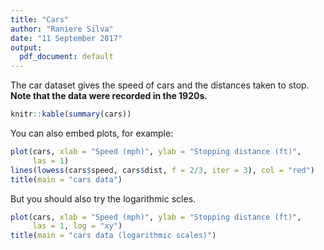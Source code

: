 ```yaml
---
title: "Cars"
author: "Raniere Silva"
date: "11 September 2017"
output:
  pdf_document: default
---
```


The car dataset gives the speed of cars and the distances taken to stop. **Note that the data were recorded in the 1920s.**

```r
knitr::kable(summary(cars))
```

You can also embed plots, for example:

```r
plot(cars, xlab = "Speed (mph)", ylab = "Stopping distance (ft)",
     las = 1)
lines(lowess(cars$speed, cars$dist, f = 2/3, iter = 3), col = "red")
title(main = "cars data")
```

But you should also try the logarithmic scles.

```r
plot(cars, xlab = "Speed (mph)", ylab = "Stopping distance (ft)",
     las = 1, log = "xy")
title(main = "cars data (logarithmic scales)")
```
